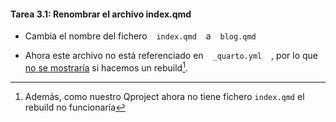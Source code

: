 ::: {.callout-important icon="false"}
#### Tarea 3.1: Renombrar el archivo index.qmd

- Cambia el nombre del fichero &ensp; `index.qmd` &ensp; a &ensp; `blog.qmd`

- Ahora este archivo no está referenciado en &ensp; `_quarto.yml` &ensp; , por lo que [no se mostraría]{.underline} si hacemos un rebuild^[Además, como nuestro Qproject ahora no tiene fichero `index.qmd` el rebuild no funcionaría].

:::